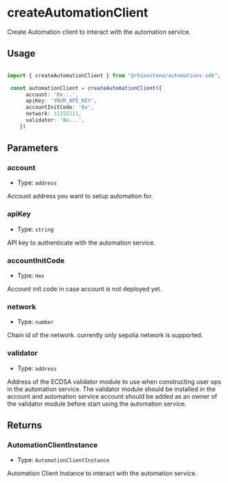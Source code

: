 # createAutomationClient

Create Automation client to interact with the automation service.

## Usage

```typescript

import { createAutomationClient } from "@rhinestone/automations-sdk";

 const automationClient = createAutomationClient({
      account: '0x...',
      apiKey: 'YOUR_API_KEY',
      accountInitCode: '0x',
      network: 11155111,
      validator: '0x...',
    })
```

## Parameters

### account

- Type: `address`

Account address you want to setup automation for.

### apiKey
- Type: `string`

API key to authenticate with the automation service.

### accountInitCode
- Type: `Hex`

Account init code in case account is not deployed yet.

### network
- Type: `number`

Chain id of the network. currently only sepolia network is supported.

### validator
- Type: `address`

Address of the ECDSA validator module to use when constructing user ops in the automation service. The validator module should be installed in the account and automation service account should be added as an owner of the validator module before start using the automation service.


## Returns

### AutomationClientInstance

- Type: `AutomationClientInstance`

Automation Client Instance to interact with the automation service.
